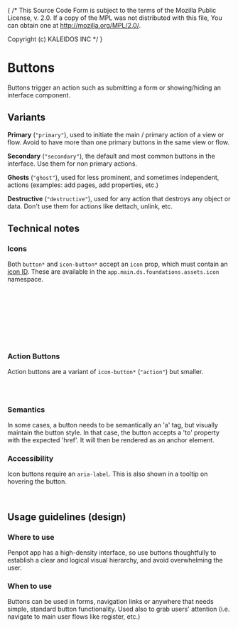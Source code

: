{ /* This Source Code Form is subject to the terms of the Mozilla Public
  License, v. 2.0. If a copy of the MPL was not distributed with this
  file, You can obtain one at http://mozilla.org/MPL/2.0/.

  Copyright (c) KALEIDOS INC */ }


<Meta title="Buttons/Docs" />

# Buttons

Buttons trigger an action such as submitting a form or showing/hiding an interface component.

## Variants

**Primary** (`"primary"`), used to initiate the main / primary action of a view or flow. Avoid to have more than one primary buttons in the same view or flow.

<Canvas of={ButtonStories.Primary} />

**Secondary** (`"secondary"`), the default and most common buttons in the interface. Use them for non primary actions.

<Canvas of={ButtonStories.Secondary} />

**Ghosts** (`"ghost"`), used for less prominent, and sometimes independent, actions (examples: add pages, add properties, etc.)

<Canvas of={ButtonStories.Ghost} />

**Destructive** (`"destructive"`), used for any action that destroys any object or data. Don't use them for actions like dettach, unlink, etc.

<Canvas of={ButtonStories.Destructive} />

## Technical notes

### Icons

Both `button*` and `icon-button*` accept an `icon` prop, which must contain an [icon ID](../foundations/assets/icon.mdx).
These are available in the `app.main.ds.foundations.assets.icon` namespace.

```clj
(ns app.main.ui.foo
  (:require
   [app.main.ui.ds.foundations.assets.icon :as i]))
```

```clj
[:> button* {:icon i/effects} "Lorem ipsum"]
```

<Canvas of={ButtonStories.WithIcon} />

```clj
[:> icon-button* {:variant "primary"
                  :icon i/effects}]
```

<Canvas of={IconButtonStories.Primary} />

### Action Buttons

Action buttons are a variant of `icon-button*` (`"action"`) but smaller.

```clj
[:> icon-button* {:variant "action"
                  :icon i/effects}]
```

<Canvas of={IconButtonStories.Action} />

### Semantics

In some cases, a button needs to be semantically an 'a' tag, but visually maintain the button style.
In that case, the button accepts a 'to' property with the expected 'href'. It will then be rendered as an anchor element.

### Accessibility

Icon buttons require an `aria-label`. This is also shown in a tooltip on hovering the button.

```clj
[:> icon-button* {:icon i/effects :aria-label "Lorem ipsum"}]
```

<Canvas of={IconButtonStories.Default} />

## Usage guidelines (design)

### Where to use

Penpot app has a high-density interface, so use buttons thoughtfully to establish
a clear and logical visual hierarchy, and avoid overwhelming the user.

### When to use

Buttons can be used in forms, navigation links or anywhere that needs simple,
standard button functionality. Used also to grab users' attention (i.e. navigate
to main user flows like register, etc.)
